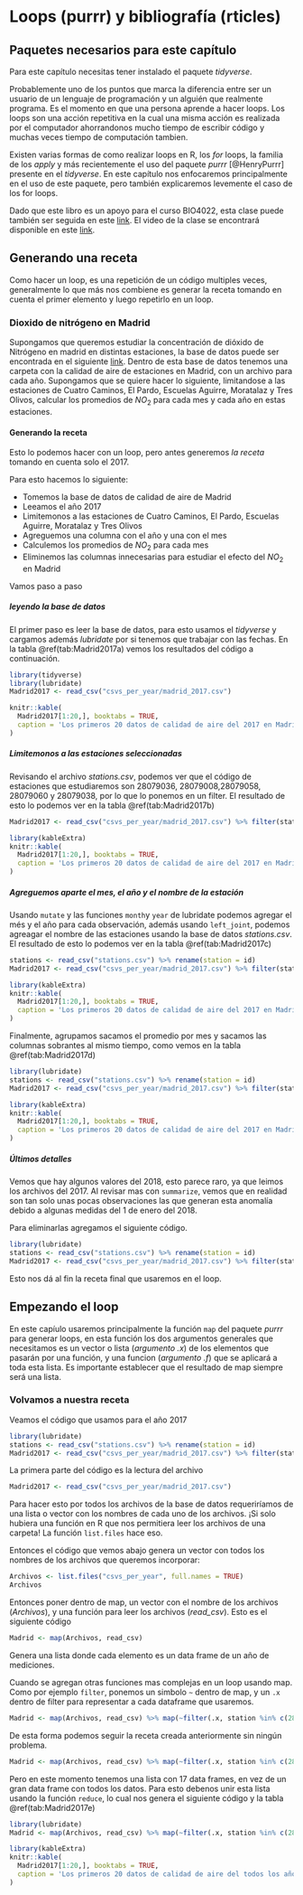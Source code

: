 # Loops (purrr) y bibliografía (rticles) {#loops}

## Paquetes necesarios para este capítulo

Para este capítulo necesitas tener instalado el paquete *tidyverse*.

Probablemente uno de los puntos que marca la diferencia entre ser un usuario de un lenguaje de programación y un alguién que realmente programa. Es el momento en que una persona aprende a hacer loops. Los loops son una acción repetitiva en la cual una misma acción es realizada por el computador ahorrandonos mucho tiempo de escribir código y muchas veces tiempo de computación tambien. 

Existen varias formas de como realizar loops en R, los *for* loops, la familia de los *apply* y más recientemente el uso del paquete *purrr* [@HenryPurrr] presente en el *tidyverse*. En este capítulo nos enfocaremos principalmente en el uso de este paquete, pero también explicaremos levemente el caso de los for loops.

Dado que este libro es un apoyo para el curso BIO4022, esta clase puede también ser seguida en este [link](https://derek-corcoran-barrios.github.io/Clase6/Clase6Loopsybibliografia). El video de la clase se encontrará disponible en este [link]( https://youtu.be/Oz_egH-sXZg).

## Generando una receta

Como hacer un loop, es una repetición de un código multiples veces, generalmente lo que más nos combiene es generar la receta tomando en cuenta el primer elemento y luego repetirlo en un loop.

### Dioxido de nitrógeno en Madrid

Supongamos que queremos estudiar la concentración de dióxido de Nitrógeno en madrid en distintas estaciones, la base de datos puede ser encontrada en el siguiente [link](https://www.kaggle.com/decide-soluciones/air-quality-madrid). Dentro de esta base de datos tenemos una carpeta con la calidad de aire de estaciones en Madrid, con un archivo para cada año. Supongamos que se quiere hacer lo siguiente, limitandose a las estaciones de Cuatro Caminos, El Pardo, Escuelas Aguirre, Moratalaz y Tres Olivos, calcular los promedios de $NO_2$ para cada mes y cada año en estas estaciones.

#### Generando la receta

Esto lo podemos hacer con un loop, pero antes generemos *la receta* tomando en cuenta solo el 2017.

Para esto hacemos lo siguiente:

* Tomemos la base de datos de calidad de aire de Madrid
* Leeamos el año 2017
* Limitemonos a las estaciones de Cuatro Caminos, El Pardo, Escuelas Aguirre, Moratalaz y Tres Olivos 
* Agreguemos una columna con el año y una con el mes
* Calculemos los promedios de $NO_2$ para cada mes
* Eliminemos las columnas innecesarias para estudiar el efecto del $NO_2$ en Madrid

Vamos paso a paso

##### leyendo la base de datos

El primer paso es leer la base de datos, para esto usamos el *tidyverse* y cargamos además *lubridate* por si tenemos que trabajar con las fechas. En la tabla \@ref(tab:Madrid2017a) vemos los resultados del código a continuación.

```r
library(tidyverse)
library(lubridate)
Madrid2017 <- read_csv("csvs_per_year/madrid_2017.csv")
```


```r
knitr::kable(
  Madrid2017[1:20,], booktabs = TRUE,
  caption = 'Los primeros 20 datos de calidad de aire del 2017 en Madrid para todas las estaciones.', row.names = FALSE
)
```

##### Limitemonos a las estaciones seleccionadas

Revisando el archivo *stations.csv*, podemos ver que el código de estaciones que estudiaremos son 28079036, 28079008,28079058, 28079060 y 28079038, por lo que lo ponemos en un filter. El resultado de esto lo podemos ver en la tabla \@ref(tab:Madrid2017b)

```r
Madrid2017 <- read_csv("csvs_per_year/madrid_2017.csv") %>% filter(station %in% c(28079036, 28079008,28079058, 28079060, 28079038))
```

```r
library(kableExtra)
knitr::kable(
  Madrid2017[1:20,], booktabs = TRUE,
  caption = 'Los primeros 20 datos de calidad de aire del 2017 en Madrid después de filtrar según estación.', row.names = FALSE
)
```

##### Agreguemos aparte el mes, el año y el nombre de la estación

Usando `mutate` y las funciones `month`y `year` de lubridate podemos agregar el més y el año para cada observación, además usando `left_joint`, podemos agreagar el nombre de las estaciones usando la base de datos *stations.csv*. El resultado de esto lo podemos ver en la tabla \@ref(tab:Madrid2017c)

```r
stations <- read_csv("stations.csv") %>% rename(station = id)
Madrid2017 <- read_csv("csvs_per_year/madrid_2017.csv") %>% filter(station %in% c(28079036, 28079008,28079058, 28079060, 28079038)) %>%  mutate(month = month(date), year = year(date)) %>% left_join(stations)  
```

```r
library(kableExtra)
knitr::kable(
  Madrid2017[1:20,], booktabs = TRUE,
  caption = 'Los primeros 20 datos de calidad de aire del 2017 en Madrid después de filtrar según estación, con mes, año y nombre.', row.names = FALSE
)
```


Finalmente, agrupamos sacamos el promedio por mes y sacamos las columnas sobrantes al mismo tiempo, como vemos en la tabla \@ref(tab:Madrid2017d)


```r
library(lubridate)
stations <- read_csv("stations.csv") %>% rename(station = id)
Madrid2017 <- read_csv("csvs_per_year/madrid_2017.csv") %>% filter(station %in% c(28079036, 28079008,28079058, 28079060, 28079038)) %>%  mutate(month = month(date), year = year(date)) %>% left_join(stations)  %>% group_by(month, name, year)  %>% summarise(NO_2 = mean(NO_2, na.rm = TRUE))
```

```r
library(kableExtra)
knitr::kable(
  Madrid2017[1:20,], booktabs = TRUE,
  caption = 'Los primeros 20 datos de calidad de aire del 2017 en Madrid después de filtrar según estación, con mes, año y nombre.', row.names = FALSE
)
```

##### Últimos detalles

Vemos que hay algunos valores del 2018, esto parece raro, ya que leimos los archivos del 2017. Al revisar mas con `summarize`, vemos que en realidad son tan solo unas pocas observaciones las que generan esta anomalía debido a algunas medidas del 1 de enero del 2018.

Para eliminarlas agregamos el siguiente código.

```r
library(lubridate)
stations <- read_csv("stations.csv") %>% rename(station = id)
Madrid2017 <- read_csv("csvs_per_year/madrid_2017.csv") %>% filter(station %in% c(28079036, 28079008,28079058, 28079060, 28079038)) %>%  mutate(month = month(date), year = year(date)) %>% left_join(stations)  %>% group_by(month, name, year)  %>% summarise(NO_2 = mean(NO_2, na.rm = TRUE), n = n()) %>% filter(n > 500)
```

Esto nos dá al fin la receta final que usaremos en el loop.

## Empezando el loop

En este capíulo usaremos principalmente la función `map` del paquete *purrr* para generar loops, en esta función los dos argumentos generales que necesitamos es un vector o lista (*argumento .x*) de los elementos que pasarán por una función, y una funcion (*argumento .f*) que se aplicará a toda esta lista. Es importante establecer que el resultado de map siempre será una lista.

### Volvamos a nuestra receta

Veamos el código que usamos para el año 2017 

```r
library(lubridate)
stations <- read_csv("stations.csv") %>% rename(station = id)
Madrid2017 <- read_csv("csvs_per_year/madrid_2017.csv") %>% filter(station %in% c(28079036, 28079008, 28079058, 28079060, 28079038)) %>% mutate(month = month(date), year = year(date)) %>% left_join(stations) %>% group_by(month, name, year) %>% summarise(NO_2 = mean(NO_2, na.rm = TRUE), n = n()) %>% filter(n > 500)
```

La primera parte del código es la lectura del archivo

```r
Madrid2017 <- read_csv("csvs_per_year/madrid_2017.csv")
```

Para hacer esto por todos los archivos de la base de datos requeriríamos de una lista o vector con los nombres de cada uno de los archivos. ¡Si solo hubiera una función en R que nos permitiera leer los archivos de una carpeta! La función `list.files` hace eso.

Entonces el código que vemos abajo genera un vector con todos los nombres de los archivos que queremos incorporar:

```r
Archivos <- list.files("csvs_per_year", full.names = TRUE)
Archivos
```

Entonces poner dentro de map, un vector con el nombre de los archivos (*Archivos*), y una función para leer los archivos (*read_csv*). Esto es el siguiente código 

```r
Madrid <- map(Archivos, read_csv)
```

Genera una lista donde cada elemento es un data frame de un año de mediciones.

Cuando se agregan otras funciones mas complejas en un loop usando map. Como por ejemplo `filter`, ponemos un simbolo `~` dentro de map, y un `.x` dentro de filter para representar a cada dataframe que usaremos.

```r
Madrid <- map(Archivos, read_csv) %>% map(~filter(.x, station %in% c(28079036, 28079008,28079058, 28079060, 28079038)))
```

De esta forma podemos seguir la receta creada anteriormente sin ningún problema.

```r
Madrid <- map(Archivos, read_csv) %>% map(~filter(.x, station %in% c(28079036, 28079008,28079058, 28079060, 28079038))) %>%  map(~mutate(.x, month = month(date), year = year(date))) %>% map(~left_join(.x, stations)) %>% map(~group_by(.x, month, name, year))  %>% map(~summarise(.x, NO_2 = mean(NO_2, na.rm = TRUE), n = n())) %>% map(~filter(.x,n > 500))
```

Pero en este momento tenemos una lista con 17 data frames, en vez de un gran data frame con todos los datos. Para esto debenos unir esta lista usando la función `reduce`, lo cual nos genera el siguiente código y la tabla \@ref(tab:Madrid2017e)


```r
library(lubridate)
Madrid <- map(Archivos, read_csv) %>% map(~filter(.x, station %in% c(28079036, 28079008,28079058, 28079060, 28079038))) %>%  map(~mutate(.x, month = month(date), year = year(date))) %>% map(~left_join(.x, stations)) %>% map(~group_by(.x, month, name, year))  %>% map(~summarise(.x, NO_2 = mean(NO_2, na.rm = TRUE), n = n())) %>% map(~filter(.x,n > 500)) %>%reduce(bind_rows)
```

```r
library(kableExtra)
knitr::kable(
  Madrid2017[1:20,], booktabs = TRUE,
  caption = 'Los primeros 20 datos de calidad de aire del todos los años en Madrid después de filtrar según estación, con mes, año y nombre.', row.names = FALSE
)
```
